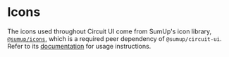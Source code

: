 
<Meta title="Features/Icons" />

# Icons

<Intro as="div">

The icons used throughout Circuit UI come from SumUp's icon library, [`@sumup/icons`](Packages/icons), which is a required peer dependency of `@sumup/circuit-ui`. Refer to its [documentation](Packages/icons) for usage instructions.

</Intro>

<Icons />
